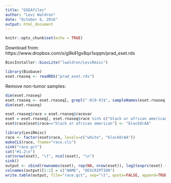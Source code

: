 ```yaml
---
title: "GSEAfiles"
author: "Levi Waldron"
date: "October 6, 2016"
output: html_document
---
```


```r
knitr::opts_chunk$set(echo = TRUE)
```

Download from: https://www.dropbox.com/s/g9k41gv8qx1sqqm/prad_eset.rds

```r
BiocInstaller::biocLite("lwaldron/LeviRmisc")
```

```r
library(Biobase)
eset.rnaseq <- readRDS("prad_eset.rds")
```

Remove non-tumor samples:
```r
dim(eset.rnaseq)
eset.rnaseq <- eset.rnaseq[, grepl("-0[0-9]$", sampleNames(eset.rnaseq))]
dim(eset.rnaseq)
```

```r
eset.rnaseq$race = eset.rnaseq$racevar
eset = eset.rnaseq[, eset.rnaseq$race %in% c("black or african american", "white")]
eset$race[eset$race=="black or african american"] <- "blackOrAA"

library(LeviRmisc)
race <- factor(eset$race, levels=c("white", "blackOrAA"))
makeCLS(race, fname="race.cls")
sink("race.gct")
cat("#1.2\n")
cat(nrow(eset), "\t", ncol(eset), "\n")
sink()
output <- cbind(rownames(eset), rep(NA, nrow(eset)), log2(exprs(eset) + 1))
colnames(output)[1:2] = c("NAME", "DESCRIPTION")
write.table(output, file="race.gct", sep="\t", quote=FALSE, append=TRUE)
```

